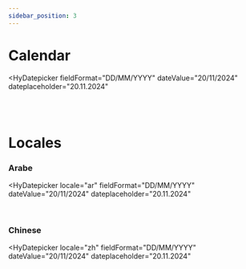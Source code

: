 ```yaml
---
sidebar_position: 3
---
```



# Calendar

<HyDatepicker
  fieldFormat="DD/MM/YYYY"
  dateValue="20/11/2024"
  dateplaceholder="20.11.2024"
></HyDatepicker>
<br />
<HyDatepicker
  fieldFormat="DD.MM.YYYY"
  dateValue="20.11.2024"
  dateplaceholder="20.11.2024"
></HyDatepicker>
<br />

# Locales

### Arabe

<HyDatepicker
  locale="ar"
  fieldFormat="DD/MM/YYYY"
  dateValue="20/11/2024"
  dateplaceholder="20.11.2024"
></HyDatepicker>
<br />

### Chinese

<HyDatepicker
  locale="zh"
  fieldFormat="DD/MM/YYYY"
  dateValue="20/11/2024"
  dateplaceholder="20.11.2024"
></HyDatepicker>
